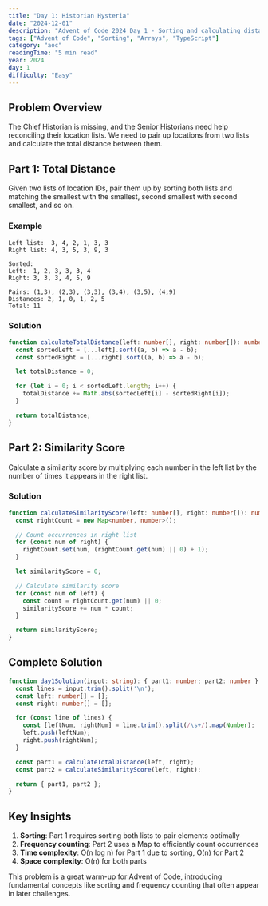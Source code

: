 ```yaml
---
title: "Day 1: Historian Hysteria"
date: "2024-12-01"
description: "Advent of Code 2024 Day 1 - Sorting and calculating distances between location lists"
tags: ["Advent of Code", "Sorting", "Arrays", "TypeScript"]
category: "aoc"
readingTime: "5 min read"
year: 2024
day: 1
difficulty: "Easy"
---
```


## Problem Overview

The Chief Historian is missing, and the Senior Historians need help reconciling their location lists. We need to pair up locations from two lists and calculate the total distance between them.

## Part 1: Total Distance

Given two lists of location IDs, pair them up by sorting both lists and matching the smallest with the smallest, second smallest with second smallest, and so on.

### Example

```
Left list:  3, 4, 2, 1, 3, 3
Right list: 4, 3, 5, 3, 9, 3

Sorted:
Left:  1, 2, 3, 3, 3, 4
Right: 3, 3, 3, 4, 5, 9

Pairs: (1,3), (2,3), (3,3), (3,4), (3,5), (4,9)
Distances: 2, 1, 0, 1, 2, 5
Total: 11
```

### Solution

```typescript
function calculateTotalDistance(left: number[], right: number[]): number {
  const sortedLeft = [...left].sort((a, b) => a - b);
  const sortedRight = [...right].sort((a, b) => a - b);

  let totalDistance = 0;

  for (let i = 0; i < sortedLeft.length; i++) {
    totalDistance += Math.abs(sortedLeft[i] - sortedRight[i]);
  }

  return totalDistance;
}
```

## Part 2: Similarity Score

Calculate a similarity score by multiplying each number in the left list by the number of times it appears in the right list.

### Solution

```typescript
function calculateSimilarityScore(left: number[], right: number[]): number {
  const rightCount = new Map<number, number>();

  // Count occurrences in right list
  for (const num of right) {
    rightCount.set(num, (rightCount.get(num) || 0) + 1);
  }

  let similarityScore = 0;

  // Calculate similarity score
  for (const num of left) {
    const count = rightCount.get(num) || 0;
    similarityScore += num * count;
  }

  return similarityScore;
}
```

## Complete Solution

```typescript
function day1Solution(input: string): { part1: number; part2: number } {
  const lines = input.trim().split('\n');
  const left: number[] = [];
  const right: number[] = [];

  for (const line of lines) {
    const [leftNum, rightNum] = line.trim().split(/\s+/).map(Number);
    left.push(leftNum);
    right.push(rightNum);
  }

  const part1 = calculateTotalDistance(left, right);
  const part2 = calculateSimilarityScore(left, right);

  return { part1, part2 };
}
```

## Key Insights

1. **Sorting**: Part 1 requires sorting both lists to pair elements optimally
2. **Frequency counting**: Part 2 uses a Map to efficiently count occurrences
3. **Time complexity**: O(n log n) for Part 1 due to sorting, O(n) for Part 2
4. **Space complexity**: O(n) for both parts

This problem is a great warm-up for Advent of Code, introducing fundamental concepts like sorting and frequency counting that often appear in later challenges.